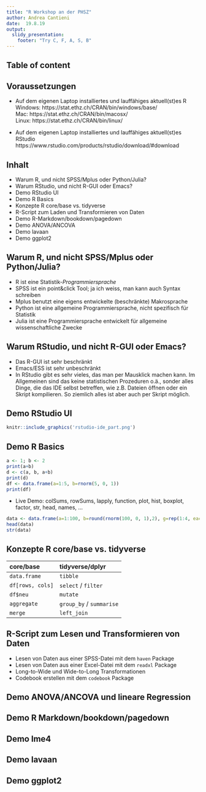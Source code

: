 ```yaml
---
title: "R Workshop an der PHSZ"
author: Andrea Cantieni
date:  19.8.19
output: 
  slidy_presentation:
    footer: "Try C, F, A, S, B"
---
```


<!-- Script for adding ToC !-->
<script>
document.addEventListener('DOMContentLoaded', function() {
  TableOfContents();
}
);                        

function TableOfContents(container, output) {

var output = output || '#toc';

// Get all elements with class: section or subsection
idfromclass = document.querySelectorAll('h1');

    // Create the list element:
    var list = document.createElement('ul');

    // Iterate through all found elements
    for(var i = 0; i < idfromclass.length; i++) {

        // Create the list item:
        var item = document.createElement('li');

        // Set its contents:
        var id = idfromclass[i].id

        // Replace - in id with whitespace
        var titleText = id.replace(/-/gi, " ");

        // Add text to list element
        item.appendChild(document.createTextNode(titleText));

        // Add subsection class
        item.className = idfromclass[i].className

        // Add it to the list:
        list.appendChild(item);
    }

// Return generated HTML to toc div in slide
document.querySelector(output).innerHTML = list.innerHTML;

// Generate instruction message if no classes are defined
if (idfromclass.length == 0) { document.querySelector(output).innerHTML = "Add {.section} or {.subsection} to slide name to generate TOC"; }  

};
</script>

## Table of content

<div id="toc"></div>

## Voraussetzungen
- Auf dem eigenen Laptop installiertes und lauffähiges aktuell(st)es R  
Windows: https://stat.ethz.ch/CRAN/bin/windows/base/  
Mac: https://stat.ethz.ch/CRAN/bin/macosx/  
Linux: https://stat.ethz.ch/CRAN/bin/linux/

- Auf dem eigenen Laptop installiertes und lauffähiges aktuell(st)es
RStudio  
https://www.rstudio.com/products/rstudio/download/#download


## Inhalt
- Warum R, und nicht SPSS/Mplus oder Python/Julia?
- Warum RStudio, und nicht R-GUI oder Emacs?
- Demo RStudio UI
- Demo R Basics
- Konzepte R core/base vs. tidyverse
- R-Script zum Laden und Transformieren von Daten
- Demo R-Markdown/bookdown/pagedown
- Demo ANOVA/ANCOVA
- Demo lavaan
- Demo ggplot2

## Warum R, und nicht SPSS/Mplus oder Python/Julia?
- R ist eine Statistik-_Programmiersprache_
- SPSS ist ein point&click Tool; ja ich weiss, man kann auch Syntax
  schreiben
- Mplus benutzt eine eigens entwickelte (beschränkte) Makrosprache
- Python ist eine allgemeine Programmiersprache, nicht spezifisch für
  Statistik
- Julia ist eine Programmiersprache entwickelt für allgemeine wissenschaftliche Zwecke

## Warum RStudio, und nicht R-GUI oder Emacs?
- Das R-GUI ist sehr beschränkt
- Emacs/ESS ist sehr unbeschränkt
- In RStudio gibt es sehr vieles, das man per Mausklick machen
  kann. Im Allgemeinen sind das keine statistischen Prozeduren o.ä.,
  sonder alles Dinge, die das IDE selbst betreffen, wie z.B. Dateien
  öffnen oder ein Skript kompilieren. So ziemlich alles ist aber auch
  per Skript möglich.

## Demo RStudio UI
```r
knitr::include_graphics('rstudio-ide_part.png')
```

## Demo R Basics
```r
a <- 1; b <- 2
print(a+b)
d <- c(a, b, a+b)
print(d)
df <- data.frame(a=1:5, b=rnorm(5, 0, 1))
print(df)

```	 
- Live Demo: colSums, rowSums, lapply, function, plot, hist, boxplot, factor,
  str, head, names, ...

```r
data <- data.frame(a=1:100, b=round(rnorm(100, 0, 1),2), g=rep(1:4, each=25))
head(data)
str(data)
```

## Konzepte R core/base vs. tidyverse
|core/base|tidyverse/dplyr|
|:--------|:--------|
|`data.frame`| `tibble` |
| `df[rows, cols]` | `select` / `filter`|
| `df$neu` | `mutate`|
| `aggregate` | `group_by` / `summarise`|
| `merge` | `left_join`|


## R-Script zum Lesen und Transformieren von Daten
- Lesen von Daten aus einer SPSS-Datei mit dem `haven` Package
- Lesen von Daten aus einer Excel-Datei mit dem `readxl` Package
- Long-to-Wide und Wide-to-Long Transformationen
- Codebook erstellen mit dem `codebook` Package

## Demo ANOVA/ANCOVA und lineare Regression

## Demo R Markdown/bookdown/pagedown

## Demo lme4

## Demo lavaan

## Demo ggplot2

